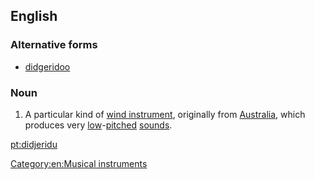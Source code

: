 ==English==
{{wikipedia}}

===Alternative forms===
*[[didgeridoo]]

===Noun===
{{en-noun}}

# A particular kind of [[wind instrument]], originally from [[Australia]], which produces very [[low]]-[[pitch]]ed [[sound]]s.

[[Category:en:Musical instruments]]

[[pt:didjeridu]]